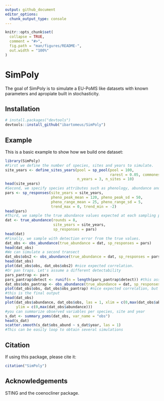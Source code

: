```yaml
---
output: github_document
editor_options: 
  chunk_output_type: console
---
```


<!-- README.md is generated from README.Rmd. Please edit that file -->

```r
knitr::opts_chunk$set(
  collapse = TRUE,
  comment = "#>",
  fig.path = "man/figures/README-",
  out.width = "100%"
)
```
# SimPoly

The goal of SimPoly is to simulate a EU-PoMS like datasets with known parameters and apropiate built in stochasticity. 

## Installation

``` r
# install.packages("devtools")
devtools::install_github("ibartomeus/SimPoly")
```

## Example

This is a basic example to show how we build one dataset:

```r
library(SimPoly)
#First we define the number of species, sites and years to simulate.
site_years <- define_sites_years(pool = sp_pool(pool = 100, 
                                                rarest = 0.05, commonest = 0.7),
                                 n_years = 3, n_sites = 10)
head(site_years)
#Second, we specify species attributes such as phenology, abundance and detectability
pars <- sp_responses(site_years = site_years,
                     pheno_peak_mean = 120, pheno_peak_sd = 50,
                     pheno_range_mean = 25, pheno_range_sd = 5,
                     trend_max = 0, trend_min = -2)
head(pars)
#Third, we sample the true abundance values expected at each sampling point.
dat <- true_abundance(rounds = 8,
                      site_years = site_years,
                      sp_responses = pars)
head(dat)
#Finally, we sample with detection error from the true values.
dat_obs <- obs_abundance(true_abundance = dat, sp_responses = pars)
head(dat_obs)
#We can simulate a second transect
dat_obs$obs2 <- obs_abundance(true_abundance = dat, sp_responses = pars)$obs #note order is preserved
head(dat_obs)
plot(dat_obs$obs, dat_obs$obs2) #nice expected correlation.
#Or pan traps. Let's assume a different detectability
pars_pantrap <- pars
pars_pantrap$detect <- runif(n = length(pars_pantrap$detect)) #this assume independent detectabilities
dat_obs$obs_pantrap <- obs_abundance(true_abundance = dat, sp_responses = pars_pantrap)$obs #note order is preserved
plot(dat_obs$obs, dat_obs$obs_pantrap) #nice expected correlation, but more noisy.
#this is the final output
head(dat_obs)
plot(dat_obs$abundance, dat_obs$obs, las = 1, xlim = c(0,max(dat_obs$abundance)), 
     ylim = c(0,max(dat_obs$abundance))) 
#you can summarize observed variables per species, site and year
s_dat <- summary_poms(dat_obs, var_name = "obs")
head(s_dat)
scatter.smooth(s_dat$obs_abund ~ s_dat$year, las = 1)
#This can be easily loop to obtain several simulations
```



## Citation

If using this package, please cite it:
```r
citation("SimPoly")
```

## Acknowledgements

STING and the coenocliner package.
